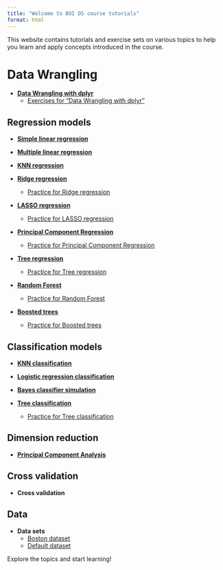 ```yaml
---
title: "Welcome to BOI DS course tutorials"
format: html
---
```



This website contains tutorials and exercise sets on various topics to help you
learn and apply concepts introduced in the course.

# Data Wrangling

- **[Data Wrangling with dplyr](dplyr/dplyr.qmd)**
  - [Exercises for "Data Wrangling with dplyr"](dplyr/dplyr_exercises.qmd)


## Regression models


- **[Simple linear regression](simple_regression/simple_regression.qmd)**
  <!-- - [Exercises for Simple linear regression](simple_regression/simple_regression_exercise_set.qmd) -->

- **[Multiple linear regression](multiple_regression/multiple_regression.qmd)**
  <!-- - [Exercises for Multiple linear regression](multiple_regression/multiple_regression_exercise_set.qmd) -->
  
- **[KNN regression](knn_regression/knn_regression.qmd)**
  <!-- - [Exercises for KNN regression](knn_regression/knn_regression_exercise_set.qmd) -->
  
- **[Ridge regression](ridge_regression/ridge_regression.qmd)**
  - [Practice for Ridge regression](ridge_regression/ridge_regression_practice.qmd)
  
- **[LASSO regression](lasso_regression/lasso_regression.qmd)**
  - [Practice for LASSO regression](ridge_regression/ridge_regression_practice.qmd)


- **[Principal Component Regression](principal_component_regression/principal_component_regression.qmd)**
  - [Practice for Principal Component Regression](principal_component_regression/principal_component_regression_practice.qmd)



- **[Tree regression](tree_regression/tree_regression.qmd)**
  - [Practice for Tree regression](tree_regression/tree_regression_practice.qmd)
  <!-- - [Exercises for Tree regression](tree_regression/tree_regression_exercise_set.qmd) -->

- **[Random Forest](random_forest/random_forest.qmd)**
  - [Practice for Random Forest](random_forest/random_forest_practice.qmd)
  <!-- - [Exercises for Random Forest](tree_classification/tree_classification_exercise_set.qmd) -->

- **[Boosted trees](boosting/boosting.qmd)**
  - [Practice for Boosted trees](boosting/boosting_practice.qmd)




## Classification models


- **[KNN classification](knn_classification/knn_classification.qmd)**
  <!-- - [Exercises for KNN classification](knn_classification/knn_classification_exercise_set.qmd) -->
  
- **[Logistic regression classification](logistic_regression/logistic_regression.qmd)**

- **[Bayes classifier simulation](bayes_classifier_simulation/bayes_classifier_simulation.qmd)**


- **[Tree classification](tree_classification/tree_classification.qmd)**
  - [Practice for Tree classification](tree_classification/tree_classification_practice.qmd)
  <!-- - [Exercises for Tree classification](tree_classification/tree_classification_exercise_set.qmd) -->


## Dimension reduction

- **[Principal Component Analysis](pca/pca.qmd)**

## Cross validation

- **Cross validation**

## Data

- **Data sets**
  - [Boston dataset](datasets/boston.qmd)
  - [Default dataset](datasets/default.qmd)

Explore the topics and start learning!
